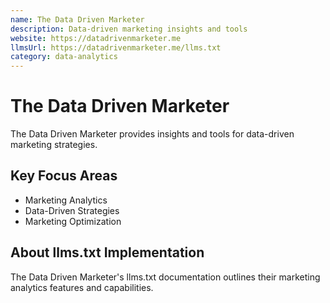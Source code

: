 ```yaml
---
name: The Data Driven Marketer
description: Data-driven marketing insights and tools
website: https://datadrivenmarketer.me
llmsUrl: https://datadrivenmarketer.me/llms.txt
category: data-analytics
---
```


# The Data Driven Marketer

The Data Driven Marketer provides insights and tools for data-driven marketing strategies.

## Key Focus Areas

- Marketing Analytics
- Data-Driven Strategies
- Marketing Optimization

## About llms.txt Implementation

The Data Driven Marketer's llms.txt documentation outlines their marketing analytics features and capabilities.
